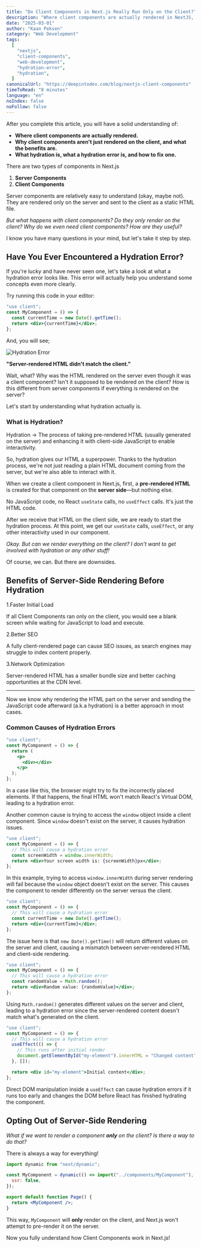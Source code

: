 ```yaml
---
title: "Do Client Components in Next.js Really Run Only on the Client?"
description: "Where client components are actually rendered in NextJS, what hydration is, what a hydration error is, and how to fix one."
date: "2025-03-01"
author: "Kaan Peksen"
category: "Web Development"
tags:
  [
    "nextjs",
    "client-components",
    "web-development",
    "hydration-error",
    "hydration",
  ]
canonicalUrl: "https://deepintodev.com/blog/nextjs-client-components"
timeToRead: "8 minutes"
language: "en"
noIndex: false
noFollow: false
---
```


After you complete this article, you will have a solid understanding of:

- **Where client components are actually rendered.**
- **Why client components aren't just rendered on the client, and what the benefits are.**
- **What hydration is, what a hydration error is, and how to fix one.**

There are two types of components in Next.js

1. **Server Components**
2. **Client Components**

Server components are relatively easy to understand (okay, maybe not). They are rendered only on the server and sent to the client as a static HTML file.

_But what happens with client components? Do they only render on the client?
Why do we even need client components? How are they useful?_

I know you have many questions in your mind, but let's take it step by step.

## Have You Ever Encountered a Hydration Error?

If you're lucky and have never seen one, let's take a look at what a hydration error looks like. This error will actually help you understand some concepts even more clearly.

Try running this code in your editor:

```jsx
"use client";
const MyComponent = () => {
  const currentTime = new Date().getTime();
  return <div>{currentTime}</div>;
};
```

And, you will see;

![Hydration Error](/images/nextjs-client-components/hydration.png)

**"Server-rendered HTML didn't match the client."**

<Alert type="error">
  Wait, what? Why was the HTML rendered on the server even though it was a
  client component? Isn't it supposed to be rendered on the client? How is this
  different from server components if everything is rendered on the server?
</Alert>

Let's start by understanding what hydration actually is.

### What is Hydration?

Hydration → The process of taking pre-rendered HTML (usually generated on the
server) and enhancing it with client-side JavaScript to enable interactivity.

So, hydration gives our HTML a superpower. Thanks to the hydration process, we're not just reading a plain HTML document coming from the server, but we're also able to interact with it.

When we create a client component in Next.js, first, a **pre-rendered HTML** is created for that component on the **server side**—but nothing else.

No JavaScript code, no React `useState` calls, no `useEffect` calls. It's just the HTML code.

After we receive that HTML on the client side, we are ready to start the hydration process. At this point, we get our `useState` calls, `useEffect`, or any other interactivity used in our component.

_Okay. But can we render everything on the client? I don't want to get involved with hydration or any other stuff!_

Of course, we can. But there are downsides.

## Benefits of Server-Side Rendering Before Hydration

1.Faster Initial Load

If all Client Components ran only on the client, you would see a blank screen while waiting for JavaScript to load and execute.

2.Better SEO

A fully client-rendered page can cause SEO issues, as search engines may struggle to index content properly.

3.Network Optimization

Server-rendered HTML has a smaller bundle size and better caching opportunities at the CDN level.

---

Now we know why rendering the HTML part on the server and sending the JavaScript code afterward (a.k.a hydration) is a better approach in most cases.

### Common Causes of Hydration Errors

```jsx
"use client";
const MyComponent = () => {
  return (
    <p>
      <div></div>
    </p>
  );
};
```

In a case like this, the browser might try to fix the incorrectly placed elements. If that happens, the final HTML won't match React's Virtual DOM, leading to a hydration error.

Another common cause is trying to access the `window` object inside a client component. Since `window` doesn't exist on the server, it causes hydration issues.

```jsx
"use client";
const MyComponent = () => {
  // This will cause a hydration error
  const screenWidth = window.innerWidth;
  return <div>Your screen width is: {screenWidth}px</div>;
};
```

In this example, trying to access `window.innerWidth` during server rendering will fail because the `window` object doesn't exist on the server. This causes the component to render differently on the server versus the client.

```jsx
"use client";
const MyComponent = () => {
  // This will cause a hydration error
  const currentTime = new Date().getTime();
  return <div>{currentTime}</div>;
};
```

The issue here is that `new Date().getTime()` will return different values on the server and client, causing a mismatch between server-rendered HTML and client-side rendering.

```jsx
"use client";
const MyComponent = () => {
  // This will cause a hydration error
  const randomValue = Math.random();
  return <div>Random value: {randomValue}</div>;
};
```

Using `Math.random()` generates different values on the server and client, leading to a hydration error since the server-rendered content doesn't match what's generated on the client.

```jsx
"use client";
const MyComponent = () => {
  // This will cause a hydration error
  useEffect(() => {
    // This runs after initial render
    document.getElementById("my-element").innerHTML = "Changed content";
  }, []);

  return <div id="my-element">Initial content</div>;
};
```

Direct DOM manipulation inside a `useEffect` can cause hydration errors if it runs too early and changes the DOM before React has finished hydrating the component.

## Opting Out of Server-Side Rendering

_What if we want to render a component **only** on the client? Is there a way to do that?_

There is always a way for everything!

```jsx
import dynamic from "next/dynamic";

const MyComponent = dynamic(() => import("../components/MyComponent"), {
  ssr: false,
});

export default function Page() {
  return <MyComponent />;
}
```

This way, `MyComponent` will **only** render on the client, and Next.js won't attempt to pre-render it on the server.

Now you fully understand how Client Components work in Next.js!
